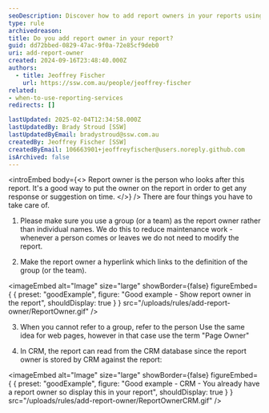 ```yaml
---
seoDescription: Discover how to add report owners in your reports using groups or teams for efficient maintenance
type: rule
archivedreason:
title: Do you add report owner in your report?
guid: dd72bbed-0829-47ac-9f0a-72e85cf9deb0
uri: add-report-owner
created: 2024-09-16T23:48:40.000Z
authors:
  - title: Jeoffrey Fischer
    url: https://ssw.com.au/people/jeoffrey-fischer
related:
- when-to-use-reporting-services
redirects: []

lastUpdated: 2025-02-04T12:34:58.000Z
lastUpdatedBy: Brady Stroud [SSW]
lastUpdatedByEmail: bradystroud@ssw.com.au
createdBy: Jeoffrey Fischer [SSW]
createdByEmail: 106663901+jeoffreyfischer@users.noreply.github.com
isArchived: false
---
```


<introEmbed
  body={<>
Report owner is the person who looks after this report. It's a good way to put the owner on the report in order to get any response or suggestion on time.
  </>}
/>
There are four things you have to take care of.

1. Please make sure you use a group (or a team) as the report owner rather than individual names. We do this to reduce maintenance work - whenever a person comes or leaves we do not need to modify the report.

2. Make the report owner a hyperlink which links to the definition of the group (or the team).

<imageEmbed
  alt="Image"
  size="large"
  showBorder={false}
  figureEmbed={ {
    preset: "goodExample",
    figure: "Good example - Show report owner in the report",
    shouldDisplay: true
  } }
  src="/uploads/rules/add-report-owner/ReportOwner.gif"
/>

3. When you cannot refer to a group, refer to the person
Use the same idea for web pages, however in that case use the term "Page Owner"

4. In CRM, the report can read from the CRM database since the report owner is stored by CRM against the report:

<imageEmbed
  alt="Image"
  size="large"
  showBorder={false}
  figureEmbed={ {
    preset: "goodExample",
    figure: "Good example - CRM - You already have a report owner so display this in your report",
    shouldDisplay: true
  } }
  src="/uploads/rules/add-report-owner/ReportOwnerCRM.gif"
/>
